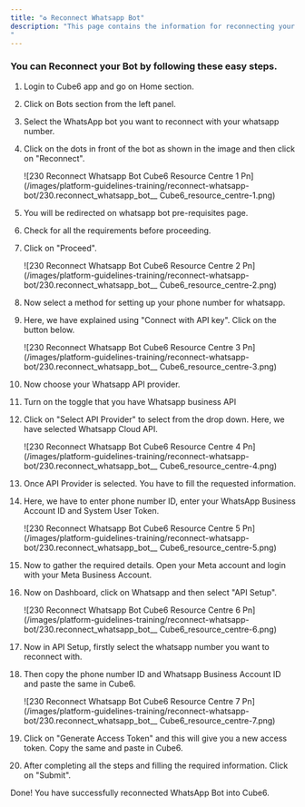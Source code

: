 ```yaml
---
title: "♻️ Reconnect Whatsapp Bot"
description: "This page contains the information for reconnecting your whatsapp bot with your registered number
"
---
```


### **You can Reconnect your Bot by following these easy steps.**

 1. Login to  Cube6 app and go on Home section.
 2. Click on Bots section from the left panel.
 3. Select the WhatsApp bot you want to reconnect with your whatsapp number.
 4. Click on the dots in front of the bot as shown in the image and then click on "Reconnect".

    ![230 Reconnect Whatsapp Bot  Cube6 Resource Centre 1 Pn](/images/platform-guidelines-training/reconnect-whatsapp-bot/230.reconnect_whatsapp_bot__ Cube6_resource_centre-1.png)
 5. You will be redirected on whatsapp bot pre-requisites page.
 6. Check for all the requirements before proceeding.
 7. Click on "Proceed".

    ![230 Reconnect Whatsapp Bot  Cube6 Resource Centre 2 Pn](/images/platform-guidelines-training/reconnect-whatsapp-bot/230.reconnect_whatsapp_bot__ Cube6_resource_centre-2.png)
 8. Now select a method for setting up your phone number for whatsapp.
 9. Here, we have explained using "Connect with API key". Click on the button below.

    ![230 Reconnect Whatsapp Bot  Cube6 Resource Centre 3 Pn](/images/platform-guidelines-training/reconnect-whatsapp-bot/230.reconnect_whatsapp_bot__ Cube6_resource_centre-3.png)
10. Now choose your Whatsapp API provider.
11. Turn on the toggle that you have Whatsapp business API
12. Click on "Select API Provider" to select from the drop down. Here, we have selected Whatsapp Cloud API.

    ![230 Reconnect Whatsapp Bot  Cube6 Resource Centre 4 Pn](/images/platform-guidelines-training/reconnect-whatsapp-bot/230.reconnect_whatsapp_bot__ Cube6_resource_centre-4.png)
13. Once API Provider is selected. You have to fill the requested information.
14. Here, we have to enter phone number ID, enter your WhatsApp Business Account ID and System User Token.

    ![230 Reconnect Whatsapp Bot  Cube6 Resource Centre 5 Pn](/images/platform-guidelines-training/reconnect-whatsapp-bot/230.reconnect_whatsapp_bot__ Cube6_resource_centre-5.png)
15. Now to gather the required details. Open your Meta account and login with your Meta Business Account.
16. Now on Dashboard, click on Whatsapp and then select "API Setup".

    ![230 Reconnect Whatsapp Bot  Cube6 Resource Centre 6 Pn](/images/platform-guidelines-training/reconnect-whatsapp-bot/230.reconnect_whatsapp_bot__ Cube6_resource_centre-6.png)
17. Now in API Setup, firstly select the whatsapp number you want to reconnect with.
18. Then copy the phone number ID and Whatsapp Business Account ID and paste the same in  Cube6.

    ![230 Reconnect Whatsapp Bot  Cube6 Resource Centre 7 Pn](/images/platform-guidelines-training/reconnect-whatsapp-bot/230.reconnect_whatsapp_bot__ Cube6_resource_centre-7.png)
19. Click on "Generate Access Token" and this will give you a new access token. Copy the same and paste in  Cube6.
20. After completing all the steps and filling the required information. Click on "Submit".

Done\! You have successfully reconnected WhatsApp Bot into  Cube6.

 